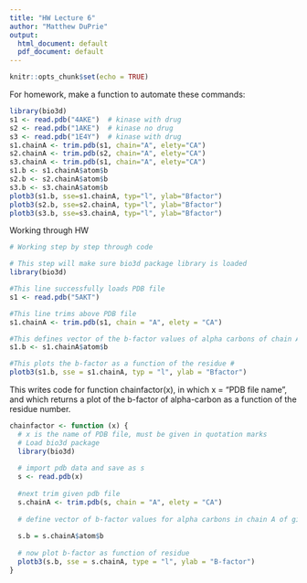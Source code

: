 ```yaml
---
title: "HW Lecture 6"
author: "Matthew DuPrie"
output:
  html_document: default
  pdf_document: default
---
```


```r
knitr::opts_chunk$set(echo = TRUE)
```

For homework, make a function to automate these commands:


```r
library(bio3d)
s1 <- read.pdb("4AKE")  # kinase with drug
s2 <- read.pdb("1AKE")  # kinase no drug
s3 <- read.pdb("1E4Y")  # kinase with drug
s1.chainA <- trim.pdb(s1, chain="A", elety="CA")
s2.chainA <- trim.pdb(s2, chain="A", elety="CA")
s3.chainA <- trim.pdb(s1, chain="A", elety="CA")
s1.b <- s1.chainA$atom$b
s2.b <- s2.chainA$atom$b
s3.b <- s3.chainA$atom$b
plotb3(s1.b, sse=s1.chainA, typ="l", ylab="Bfactor") 
plotb3(s2.b, sse=s2.chainA, typ="l", ylab="Bfactor") 
plotb3(s3.b, sse=s3.chainA, typ="l", ylab="Bfactor")
```

Working through HW


```r
# Working step by step through code

# This step will make sure bio3d package library is loaded
library(bio3d)

#This line successfully loads PDB file
s1 <- read.pdb("5AKT")

#This line trims above PDB file
s1.chainA <- trim.pdb(s1, chain = "A", elety = "CA")

#This defines vector of the b-factor values of alpha carbons of chain A of initial PDB structure
s1.b <- s1.chainA$atom$b

#This plots the b-factor as a function of the residue #
plotb3(s1.b, sse = s1.chainA, typ = "l", ylab = "Bfactor")
```






This writes code for function chainfactor(x), in which x = "PDB file name", and which returns a plot of the b-factor of alpha-carbon as a function of the residue number.

```r

chainfactor <- function (x) {
  # x is the name of PDB file, must be given in quotation marks
  # Load bio3d package
  library(bio3d)
  
  # import pdb data and save as s
  s <- read.pdb(x)
  
  #next trim given pdb file
  s.chainA <- trim.pdb(s, chain = "A", elety = "CA")
  
  # define vector of b-factor values for alpha carbons in chain A of given PDB structure
  
  s.b = s.chainA$atom$b
  
  # now plot b-factor as function of residue
  plotb3(s.b, sse = s.chainA, type = "l", ylab = "B-factor")
}

```





